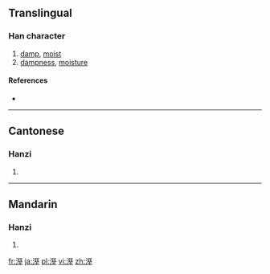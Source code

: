 {{also|濕}}
==Translingual==

===Han character===
{{Han char|rn=85|rad=水|as=10|sn=13|four=3111<sub>4</sub>|canj=水一女土 (EMVG)}}

# [[damp]], [[moist]]
# [[dampness]], [[moisture]]

====References====
* {{Han ref|kx=0641.140|dkj=17992|dj=1048.190|hdz=31697.060|uh=6EBC|ud=28348|bh=B7C3|bd=47043}}

----

==Cantonese==

===Hanzi===
{{yue-hanzi|jyut=sap1|y=sap1}}

# {{defn|lang=yue|sort=水10}}

----

==Mandarin==

===Hanzi===
{{cmn-hanzi|pin=[[qì]] ([[qi4]]), [[shī]] ([[shi1]])|wg=ch'i<sup>4</sup>, shih<sup>1</sup>}}

# {{defn|lang=cmn|sort=水10}}

[[fr:溼]]
[[ja:溼]]
[[pl:溼]]
[[vi:溼]]
[[zh:溼]]